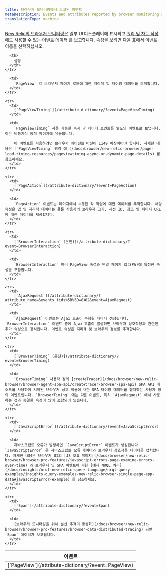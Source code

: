 ```yaml
---
title: 브라우저 모니터링에서 보고된 이벤트
metaDescription: Events and attributes reported by browser monitoring in New Relic.
translationType: machine
---
```


[New Relic의 브라우저 모니터링은](/docs/browser/new-relic-browser/getting-started/introduction-new-relic-browser) 일부 UI 디스플레이에 표시되고 [쿼리 및 차트 작성](/docs/using-new-relic/data/understand-data/query-new-relic-data) 에도 사용할 수 있는 [이벤트 데이터](/docs/using-new-relic/data/understand-data/new-relic-data-types#event-data) 를 보고합니다. 속성을 보려면 다음 표에서 이벤트 이름을 선택하십시오.

<table>
  <thead>
    <tr>
      <th style={{ width: "250px" }}>
        이벤트
      </th>

      <th>
        설명
      </th>
    </tr>
  </thead>

  <tbody>
    <tr>
      <td>
        [`PageView`](/attribute-dictionary/?event=PageView)
      </td>

      <td>
        `PageView` 각 브라우저 페이지 로드에 대한 지리적 및 타이밍 데이터를 추적합니다.
      </td>
    </tr>

    <tr>
      <td>
        [`PageViewTiming`](/attribute-dictionary/?event=PageViewTiming)
      </td>

      <td>
        `PageViewTiming` 사용 가능한 즉시 각 데이터 포인트를 별도의 이벤트로 보냅니다. 이는 비동기식 동적 페이지에 유용합니다.

        이 이벤트를 사용하려면 브라우저 에이전트 버전이 1149 이상이어야 합니다. 자세한 내용은 [`PageViewTiming` 쿼리 예](/docs/browser/new-relic-browser/page-load-timing-resources/pageviewtiming-async-or-dynamic-page-details) 를 참조하세요.
      </td>
    </tr>

    <tr>
      <td>
        [`PageAction`](/attribute-dictionary/?event=PageAction)
      </td>

      <td>
        `PageAction` 이벤트는 페이지에서 수행된 각 작업에 대한 데이터를 추적합니다. 해당 속성은 앱 및 지리적 데이터는 물론 사용자의 브라우저 크기, 세션 ID, 참조 및 페이지 URL에 대한 데이터를 제공합니다.
      </td>
    </tr>

    <tr>
      <td>
        [`BrowserInteraction` (온천)](/attribute-dictionary/?event=BrowserInteraction)
      </td>

      <td>
        `BrowserInteraction` 여러 PageView 속성과 단일 페이지 앱(SPA)에 특정한 속성을 포함합니다.
      </td>
    </tr>

    <tr>
      <td>
        [`AjaxRequest`](/attribute-dictionary/?attribute_name=&events_tids%5B%5D=8302&event=AjaxRequest)
      </td>

      <td>
        `AjaxRequest` 이벤트는 Ajax 호출이 수행될 때마다 생성됩니다. `BrowserInteraction` 이벤트 중에 Ajax 호출이 발생하면 브라우저 상호작용과 관련된 추가 속성으로 장식됩니다. 이벤트 속성은 지리적 및 브라우저 정보를 추적합니다.
      </td>
    </tr>

    <tr>
      <td>
        [`BrowserTiming` (온천)](/attribute-dictionary/?event=BrowserTiming)
      </td>

      <td>
        `BrowserTiming` 사용자 정의 [createTracer](/docs/browser/new-relic-browser/browser-agent-spa-api/createtracer-browser-spa-api) SPA API 메소드를 사용하여 시작된 브라우저 상호 작용에 대한 SPA 타이밍 데이터를 캡처하는 사용자 정의 이벤트입니다. `BrowserTiming` 에는 다른 이벤트, 특히 `AjaxRequest` 에서 사용하는 것과 동일한 속성이 많이 포함되어 있습니다.
      </td>
    </tr>

    <tr>
      <td>
        [`JavaScriptError`](/attribute-dictionary/?event=JavaScriptError)
      </td>

      <td>
        자바스크립트 오류가 발생하면 `JavaScriptError` 이벤트가 생성됩니다. `JavaScriptError` 은 자바스크립트 오류 데이터와 브라우저 상호작용 데이터를 캡처합니다. 자세한 내용은 브라우저 UI의 [JS 오류 페이지](/docs/browser/new-relic-browser/browser-pro-features/javascript-errors-page-examine-errors-over-time) 와 브라우저 및 SPA 이벤트에 대한 [예제 NRQL 쿼리](/docs/insights/nrql-new-relic-query-language/nrql-query-examples/insights-query-examples-new-relic-browser-single-page-app-data#javascriptError-example) 를 참조하세요.
      </td>
    </tr>

    <tr>
      <td>
        [`Span`](/attribute-dictionary/?event=Span)
      </td>

      <td>
        [브라우저 모니터링을 위해 분산 추적이 활성화](/docs/browser/new-relic-browser/browser-pro-features/browser-data-distributed-tracing) 되면 `Span` 데이터가 보고됩니다.
      </td>
    </tr>
  </tbody>
</table>